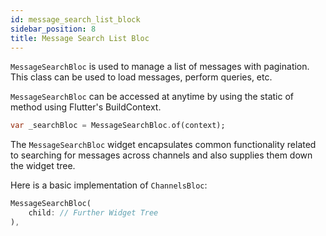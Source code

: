 ```yaml
---
id: message_search_list_block
sidebar_position: 8
title: Message Search List Bloc
---
```


`MessageSearchBloc` is used to manage a list of messages with pagination.
This class can be used to load messages, perform queries, etc.

`MessageSearchBloc` can be accessed at anytime by using the static of method
using Flutter's BuildContext.

```dart
var _searchBloc = MessageSearchBloc.of(context);
```

The `MessageSearchBloc` widget encapsulates common functionality related to searching for messages
across channels and also supplies them down the widget tree.

Here is a basic implementation of `ChannelsBloc`:

```dart
MessageSearchBloc(
    child: // Further Widget Tree
),
```